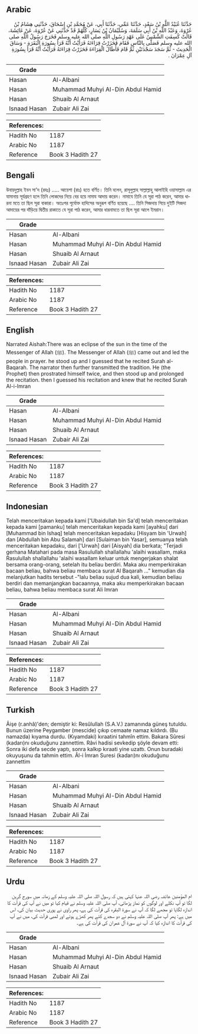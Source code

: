 ## Arabic


<div dir="rtl" lang="ar" style={{fontSize:'larger',backgroundColor:'#f8f9fa',padding:20}}>
حَدَّثَنَا عُبَيْدُ اللَّهِ بْنُ سَعْدٍ، حَدَّثَنَا عَمِّي، حَدَّثَنَا أَبِي، عَنْ مُحَمَّدِ بْنِ إِسْحَاقَ، حَدَّثَنِي هِشَامُ بْنُ عُرْوَةَ، وَعَبْدُ اللَّهِ بْنُ أَبِي سَلَمَةَ، وَسُلَيْمَانُ بْنُ يَسَارٍ، كُلُّهُمْ قَدْ حَدَّثَنِي عَنْ عُرْوَةَ، عَنْ عَائِشَةَ، قَالَتْ كُسِفَتِ الشَّمْسُ عَلَى عَهْدِ رَسُولِ اللَّهِ صلى الله عليه وسلم فَخَرَجَ رَسُولُ اللَّهِ صلى الله عليه وسلم فَصَلَّى بِالنَّاسِ فَقَامَ فَحَزَرْتُ قِرَاءَتَهُ فَرَأَيْتُ أَنَّهُ قَرَأَ بِسُورَةِ الْبَقَرَةِ - وَسَاقَ الْحَدِيثَ - ثُمَّ سَجَدَ سَجْدَتَيْنِ ثُمَّ قَامَ فَأَطَالَ الْقِرَاءَةَ فَحَزَرْتُ قِرَاءَتَهُ فَرَأَيْتُ أَنَّهُ قَرَأَ بِسُورَةِ آلِ عِمْرَانَ ‏.‏
</div>
<div style={{backgroundColor:'#f8f9fa',padding:20, marginBottom: 10}}><table> <thead> <tr> <th>Grade</th> <th></th> </tr> </thead> <tbody> <tr><td>Hasan</td><td>Al-Albani</td></tr><tr><td>Hasan</td><td>Muhammad Muhyi Al-Din Abdul Hamid</td></tr><tr><td>Hasan</td><td>Shuaib Al Arnaut</td></tr><tr><td>Isnaad Hasan</td><td>Zubair Ali Zai</td></tr></tbody></table><table> <thead> <tr> <th>References:</th> <th></th> </tr> </thead> <tbody><tr><td>Hadith No</td><td>1187</td></tr><tr><td>Arabic No</td><td>1187</td></tr><tr><td>Reference</td><td>Book 3 Hadith 27</td></tr></tbody></table></div>

## Bengali


<div dir="ltr" lang="bn" style={{fontSize:'larger',backgroundColor:'#f8f9fa',padding:20}}>
উবায়দুল্লাহ ইবন সা'দ (রহঃ) ..... আয়েশা (রাঃ) হতে বর্ণিত। তিনি বলেন, রাসূলুল্লাহ সাল্লাল্লাহু আলাইহি ওয়াসাল্লাম এর যামানায় সূর্যগ্রহণ হলে তিনি লোকদের নিয়ে বের হয়ে নামায আদায় করেন। নামাযে তিনি যে সূরা পাঠ করেন, আমার ধারনা মতে তা ছিল সূরা বাকারা। অতঃপর পূর্বোক্ত হাদিসের অনুরূপ বর্ণিত হয়েছে .... তিনি সিজদায় গিয়ে দুইটি সিজদা আদায়ের পর দাঁড়িয়ে দ্বিতীয় রাকাতে যে সূরা পাঠ করেন, আমার ধারনামতে তা ছিল সূরা আলে ইমরান।
</div>
<div style={{backgroundColor:'#f8f9fa',padding:20, marginBottom: 10}}><table> <thead> <tr> <th>Grade</th> <th></th> </tr> </thead> <tbody> <tr><td>Hasan</td><td>Al-Albani</td></tr><tr><td>Hasan</td><td>Muhammad Muhyi Al-Din Abdul Hamid</td></tr><tr><td>Hasan</td><td>Shuaib Al Arnaut</td></tr><tr><td>Isnaad Hasan</td><td>Zubair Ali Zai</td></tr></tbody></table><table> <thead> <tr> <th>References:</th> <th></th> </tr> </thead> <tbody><tr><td>Hadith No</td><td>1187</td></tr><tr><td>Arabic No</td><td>1187</td></tr><tr><td>Reference</td><td>Book 3 Hadith 27</td></tr></tbody></table></div>

## English


<div dir="ltr" lang="en" style={{fontSize:'larger',backgroundColor:'#f8f9fa',padding:20}}>
Narrated Aishah:There was an eclipse of the sun in the time of the Messenger of Allah (ﷺ). The Messenger of Allah (ﷺ) came out and led the people in prayer. he stood up and I guessed that he recited Surah al-Baqarah. The narrator then further transmitted the tradition. He (the Prophet) then prostrated himself twice, and then stood up and prolonged the recitation. then I guessed his recitation and knew that he recited Surah Al-i-Imran
</div>
<div style={{backgroundColor:'#f8f9fa',padding:20, marginBottom: 10}}><table> <thead> <tr> <th>Grade</th> <th></th> </tr> </thead> <tbody> <tr><td>Hasan</td><td>Al-Albani</td></tr><tr><td>Hasan</td><td>Muhammad Muhyi Al-Din Abdul Hamid</td></tr><tr><td>Hasan</td><td>Shuaib Al Arnaut</td></tr><tr><td>Isnaad Hasan</td><td>Zubair Ali Zai</td></tr></tbody></table><table> <thead> <tr> <th>References:</th> <th></th> </tr> </thead> <tbody><tr><td>Hadith No</td><td>1187</td></tr><tr><td>Arabic No</td><td>1187</td></tr><tr><td>Reference</td><td>Book 3 Hadith 27</td></tr></tbody></table></div>

## Indonesian


<div dir="ltr" lang="id" style={{fontSize:'larger',backgroundColor:'#f8f9fa',padding:20}}>
Telah menceritakan kepada kami ['Ubaidullah bin Sa'd] telah menceritakan kepada kami [pamanku] telah menceritakan kepada kami [ayahku] dari [Muhammad bin Ishaq] telah menceritakan kepadaku [Hisyam bin 'Urwah] dan [Abdullah bin Abu Salamah] dari [Sulaiman bin Yasar], semuanya telah menceritakan kepadaku, dari ['Urwah] dari [Aisyah] dia berkata; "Terjadi gerhana Matahari pada masa Rasulullah shallallahu 'alaihi wasallam, maka Rasulullah shallallahu 'alaihi wasallam keluar untuk mengerjakan shalat bersama orang-orang, setelah itu beliau berdiri. Maka aku memperkirakan bacaan beliau, bahwa beliau membaca surat Al Baqarah …" kemudian dia melanjutkan hadits tersebut -"lalu beliau sujud dua kali, kemudian beliau berdiri dan memanjangkan bacaannya, maka aku memperkirakan bacaan beliau, bahwa beliau membaca surat Ali Imran
</div>
<div style={{backgroundColor:'#f8f9fa',padding:20, marginBottom: 10}}><table> <thead> <tr> <th>Grade</th> <th></th> </tr> </thead> <tbody> <tr><td>Hasan</td><td>Al-Albani</td></tr><tr><td>Hasan</td><td>Muhammad Muhyi Al-Din Abdul Hamid</td></tr><tr><td>Hasan</td><td>Shuaib Al Arnaut</td></tr><tr><td>Isnaad Hasan</td><td>Zubair Ali Zai</td></tr></tbody></table><table> <thead> <tr> <th>References:</th> <th></th> </tr> </thead> <tbody><tr><td>Hadith No</td><td>1187</td></tr><tr><td>Arabic No</td><td>1187</td></tr><tr><td>Reference</td><td>Book 3 Hadith 27</td></tr></tbody></table></div>

## Turkish


<div dir="ltr" lang="tr" style={{fontSize:'larger',backgroundColor:'#f8f9fa',padding:20}}>
Âişe (r.anhâ)'den; demiştir ki: Resûlullah (S.A.V.) zamanında güneş tutuldu. Bunun üzerine Peygamber (mescide) çıkıp cemaate namaz kıldırdı. (Bu namazda) kıyama durdu. (Kıyamdaki) kıraatini tahmîn ettim. Bakara Sûresi (kadarı)nı okuduğunu zannettim. Râvi hadisi sevkedip şöyle devam etti: Sonra iki defa secde yaptı, sonra kalkıp kıraati yine uzattı. Onun buradaki okuyuşunu da tahmin ettim. Âl-i İmran Suresi (kadarı)nı okuduğunu zannettim
</div>
<div style={{backgroundColor:'#f8f9fa',padding:20, marginBottom: 10}}><table> <thead> <tr> <th>Grade</th> <th></th> </tr> </thead> <tbody> <tr><td>Hasan</td><td>Al-Albani</td></tr><tr><td>Hasan</td><td>Muhammad Muhyi Al-Din Abdul Hamid</td></tr><tr><td>Hasan</td><td>Shuaib Al Arnaut</td></tr><tr><td>Isnaad Hasan</td><td>Zubair Ali Zai</td></tr></tbody></table><table> <thead> <tr> <th>References:</th> <th></th> </tr> </thead> <tbody><tr><td>Hadith No</td><td>1187</td></tr><tr><td>Arabic No</td><td>1187</td></tr><tr><td>Reference</td><td>Book 3 Hadith 27</td></tr></tbody></table></div>

## Urdu


<div dir="rtl" lang="ur" style={{fontSize:'larger',backgroundColor:'#f8f9fa',padding:20}}>
ام المؤمنین عائشہ رضی اللہ عنہا کہتی ہیں کہ رسول اللہ صلی اللہ علیہ وسلم کے زمانہ میں سورج گرہن لگا تو آپ نکلے اور لوگوں کو نماز پڑھائی، آپ صلی اللہ علیہ وسلم نے قیام کیا تو میں نے آپ کی قرآت کا اندازہ لگایا تو مجھے لگا کہ آپ نے سورۃ البقرہ کی قرآت کی ہے، پھر راوی نے پوری حدیث بیان کی، اس میں ہے: پھر آپ صلی اللہ علیہ وسلم نے دو سجدے کئے پھر کھڑے ہوئے اور لمبی قرآت کی، میں نے آپ کی قرآت کا اندازہ کیا کہ آپ نے سورۃ آل عمران کی قرآت کی ہے۔
</div>
<div style={{backgroundColor:'#f8f9fa',padding:20, marginBottom: 10}}><table> <thead> <tr> <th>Grade</th> <th></th> </tr> </thead> <tbody> <tr><td>Hasan</td><td>Al-Albani</td></tr><tr><td>Hasan</td><td>Muhammad Muhyi Al-Din Abdul Hamid</td></tr><tr><td>Hasan</td><td>Shuaib Al Arnaut</td></tr><tr><td>Isnaad Hasan</td><td>Zubair Ali Zai</td></tr></tbody></table><table> <thead> <tr> <th>References:</th> <th></th> </tr> </thead> <tbody><tr><td>Hadith No</td><td>1187</td></tr><tr><td>Arabic No</td><td>1187</td></tr><tr><td>Reference</td><td>Book 3 Hadith 27</td></tr></tbody></table></div>